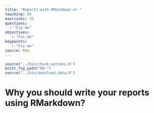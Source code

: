```yaml
---
title: "Reports with RMarkdown or "
teaching: 80
exercises: 35
questions:
  - "Fix me"
objectives:
   - "Fix me"
keypoints:
   - "Fix me"
source: Rmd
---
```


```r
source("../bin/chunk-options.R")
knitr_fig_path("06-")
source("../bin/download_data.R")
```

# Why you should write your reports using RMarkdown?

